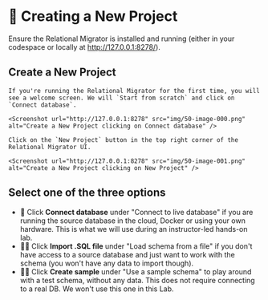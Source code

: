 
# 👐 Creating a New Project

Ensure the Relational Migrator is installed and running (either in your codespace or locally at http://127.0.0.1:8278/).

## Create a New Project

<Tabs groupId="Create a New Project">
  <TabItem value="FirstTime" label="First Time using Relational Migrator">

    If you're running the Relational Migrator for the first time, you will see a welcome screen. We will `Start from scratch` and click on `Connect database`.

    <Screenshot url="http://127.0.0.1:8278" src="img/50-image-000.png" alt="Create a New Project clicking on Connect database" />

  
  </TabItem>
  <TabItem value="AlreadyUsed" label="I already have a project!">

    Click on the `New Project` button in the top right corner of the Relational Migrator UI.

    <Screenshot url="http://127.0.0.1:8278" src="img/50-image-001.png" alt="Create a New Project clicking on New Project" />
  
  </TabItem>
</Tabs>

## Select one of the three options
- 👐 Click **Connect database** under "Connect to live database" if you are running the source database in the cloud, Docker or using your own hardware. This is what we will use during an instructor-led hands-on lab.
- 🦸‍♂️ Click **Import .SQL file** under "Load schema from a file" if you don't have access to a source database and just want to work with the schema (you won't have any data to import though).
- 🦸‍♂️ Click **Create sample** under "Use a sample schema" to play around with a test schema, without any data. This does not require connecting to a real DB. We won't use this one in this Lab.

<Screenshot url="http://127.0.0.1:8278" src="img/50-image-002.png" alt="Screenshot of the connect modal" />
